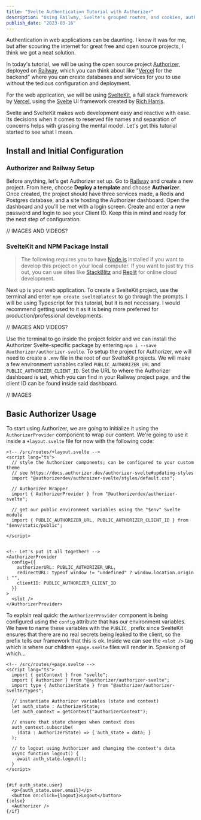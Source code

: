 ```yaml
---
title: "Svelte Authentication Tutorial with Authorizer"
description: "Using Railway, Svelte's grouped routes, and cookies, authentication couldn't be easier."
publish_date: "2023-03-16"
---
```


Authentication in web applications can be daunting. I know it was for me, but after scouring the internet
for great free and open source projects, I think we got a neat solution. 

In today's tutorial, we will be using the open source project [Authorizer](https://authorizer.dev), 
deployed on [Railway](https://railway.app), which you can think about like "[Vercel](https://vercel.com) for the
backend" where you can create databases and services for you to use without the tedious configuration and deployment.

For the web application, we will be using [SvelteKit](https://kit.svelte.dev), a full stack framework by
[Vercel](https://vercel.com), using the [Svelte](https://svelte.dev) UI framework created by
[Rich Harris](https://twitter.com/Rich_Harris). 

Svelte and SvelteKit makes web development easy and reactive with
ease. Its decisions when it comes to reserved file names and separation of concerns helps with grasping the mental
model. Let's get this tutorial started to see what I mean.

## Install and Initial Configuration
### Authorizer and Railway Setup
Before anything, let's get Authorizer set up. Go to [Railway](https://railway.app) and create a new project.
From here, choose **Deploy a template** and choose **Authorizer**. Once created, the project should have three 
services made, a Redis and Postgres database, and a site hosting the Authorizer dashboard. Open the dashboard and 
you'll be met with a login screen. Create and enter a new password and login to see your Client ID. 
Keep this in mind and ready for the next step of configuration.

// IMAGES AND VIDEOS?

### SvelteKit and NPM Package Install
> The following requires you to have [Node.js](https://nodejs.org/en) installed if you want to develop 
this project on your local computer. If you want to just try this out, you can use sites like
[StackBlitz](https://stackblitz.com) and [Replit](https://replit.com) for online cloud development.

Next up is your web application. To create a SvelteKit project, use the terminal and enter `npm create svelte@latest`
to go through the prompts. I will be using Typescript for this tutorial, but it is not necessary. I would
recommend getting used to it as it is being more preferred for production/professional developments.

// IMAGES AND VIDEOS?

Use the terminal to go inside the project folder and we can install the Authorizer Svelte-specific package by
entering `npm i --save @authorizer/authorizer-svelte`. To setup the project for Authorizer, we will need to 
create a `.env` file in the root of our SvelteKit projects. We will make a few environment variables called
`PUBLIC_AUTHORIZER_URL` and `PUBLIC_AUTHORIZER_CLIENT_ID`. Set the URL to where the Authorizer dashboard is set, which you
can find in your Railway project page, and the client ID can be found inside said dashboard.

// IMAGES

## Basic Authorizer Usage
To start using Authorizer, we are going to initialize it using the `AuthorizerProvider` component to wrap
our content. We're going to use it inside a `+layout.svelte` file for now with the following code:

```svelte
<!-- /src/routes/+layout.svelte -->
<script lang="ts">
  // style the Authorizer components; can be configured to your custom theme
  // see https://docs.authorizer.dev/authorizer-svelte#updating-styles
  import "@authorizerdev/authroizer-svelte/styles/default.css";

  // Authorizer Wrapper 
  import { AuthorizerProvider } from "@authorizerdev/authorizer-svelte";
  
  // get our public environment variables using the "$env" Svelte module
  import { PUBLIC_AUTHORIZER_URL, PUBLIC_AUTHORIZER_CLIENT_ID } from "$env/static/public";

</script>


<!-- Let's put it all together! -->
<AuthorizerProvider
  config={{
    authorizerURL: PUBLIC_AUTHORIZER_URL,
    redirectURL: typeof window != "undefined" ? window.location.origin : "",
    clientID: PUBLIC_AUTHORIZER_CLIENT_ID
  }}
>
  <slot />
</AuthorizerProvider>
```

To explain real quick: the `AuthorizerProvider` component is being configured using the `config` attribute
that has our environment variables. We have to name these variables with the `PUBLIC_` prefix since SvelteKit
ensures that there are no real secrets being leaked to the client, so the prefix tells our framework that this
is ok. Inside we can see the `<slot />` tag which is where our children `+page.svelte` files will render in.
Speaking of which...

```svelte
<!-- /src/routes/+page.svelte -->
<script lang="ts">
  import { getContext } from "svelte";
  import { Authorizer } from "@authorizer/authorizer-svelte";
  import type { AuthorizerState } from "@authorizer/authorizer-svelte/types";

  // instantiate Authorizer variables (state and context)
  let auth_state : AuthorizerState;
  let auth_context = getContext("authorizerContext");

  // ensure that state changes when context does
  auth_context.subscribe(
    (data : AuthorizerState) => { auth_state = data; }
  );

  // to logout using Authorizer and changing the context's data
  async function logout() {
    await auth_state.logout();
  }
</script>


{#if auth_state.user}
  <p>{auth_state.user.email}</p>
  <button on:click={logout}>Logout</button>
{:else}
  <Authorizer />
{/if}

```



